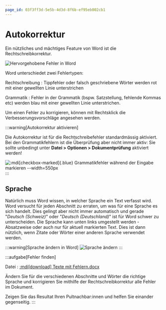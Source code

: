 ```yaml
---
page_id: 03f3ff3d-5e5b-4d3d-8f6b-ef95eb002cb1
---
```

# Autokorrektur

Ein nützliches und mächtiges Feature von Word ist die Rechtschreibkorrektur.

![Hervorgehobene Fehler in Word](images/04-fehler.png)

Word unterschiedet zwei Fehlertypen:

<span className="wiggly red">Rechtschreibung</span>
: Tippfehler oder falsch geschriebene Wörter werden rot mit einer gewellten Linie unterstrichen

<span className="wiggly blue">Grammatik</span>
: Fehler in der Grammatik (bspw. Satzstellung, fehlende Kommas etc) werden blau mit einer gewellten Linie unterstrichen.

Um einen Fehler zu korrigieren, können mit Rechtsklick die Verbesserungsvorschläge angesehen werden.

:::warning[Autokorrektur aktivieren]

Die Autokorrektur ist für die Rechtschreibefehler standardmässig aktiviert. Bei den Grammatikfehlern ist die Überprüfung aber nicht immer aktiv: Sie sollte unbedingt unter __Datei > Optionen > Dokumentprüfung__ aktiviert werden!

![:mdi[checkbox-marked]{.blue} Grammatikfehler während der Eingabe markieren --width=550px](images/04-grammatik.png)
:::

## Sprache

Natürlich muss Word wissen, in welcher Sprache ein Text verfasst wird. Word versucht für jeden Abschnitt zu erraten, um was für eine Sprache es sich handelt. Dies gelingt aber nicht immer automatisch und gerade "*Deutsch (Schweiz)*" oder "*Deutsch (Deutschland)*" ist für Word schwer zu unterscheiden. Die Sprache kann unten links umgestellt werden - Absatzweise oder auch nur für aktuell markierten Text. Dies ist dann nützlich, wenn Zitate oder Wörter einer anderen Sprache verwendet werden.

:::warning[Sprache ändern in Word]
![Sprache ändern](images/04-therasus.png)
:::

:::aufgabe[Fehler finden]
<Answer type="state" id="619f5c1b-786f-451a-9b78-554403f298c6" />

Datei
: [:mdi[download] Texte mit Fehlern.docx](files/ex04-Texte-mit-Felern.docx)

Ändern Sie für die verschiedenen Abschnitte und Wörter die richtige Sprache und korrigieren Sie mithilfe der Rechtschreibkorrektur alle Fehler im Dokument.

Zeigen Sie das Resultat Ihren Pultnachbar:innen und helfen Sie einander gegenseitig.
:::
